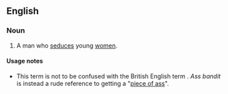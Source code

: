 ==English==

===Noun===
{{en-noun|head=[[ass]] [[bandit]]}}

# {{context|obsolete|US|slang|lang=en}} A man who [[seduce]]s young [[women]]. {{defdate|mid-1900s}}

====Usage notes====
* This term is not to be confused with the British English term {{term|arse bandit||gay man|lang=en}}. ''Ass bandit'' is instead a rude reference to getting a "[[piece of ass]]".